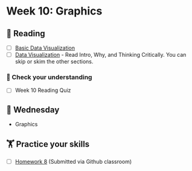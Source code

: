 # Week 10: Graphics
  
## 📖 Reading

  - [ ] [Basic Data Visualization](https://srvanderplas.github.io/stat-computing-r-python/part-wrangling/02-basic-data-vis.html)
- [ ] [Data Visualization](https://srvanderplas.github.io/stat-computing-r-python/part-wrangling/02b-graphics.html) - Read Intro, Why, and Thinking Critically. You can skip or skim the other sections.

### 🎯 Check your understanding

- [ ] Week 10 Reading Quiz

## 🐪 Wednesday

- Graphics

##  🏋️ Practice your skills

- [ ] [Homework 8](../homework/08-graphics.qmd)  (Submitted via Github classroom)

